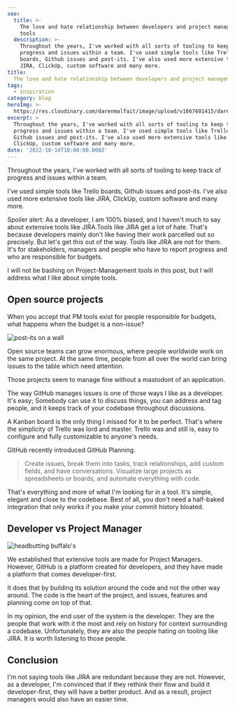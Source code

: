 ```yaml
---
seo:
  title: >-
    The love and hate relationship between developers and project management
    tools
  description: >-
    Throughout the years, I've worked with all sorts of tooling to keep track of
    progress and issues within a team. I've used simple tools like Trello
    boards, Github issues and post-its. I've also used more extensive tools like
    JIRA, ClickUp, custom software and many more.
title:
  The love and hate relationship between developers and project management tools
tags:
  - inspiration
category: blog
heroImg: >-
  https://res.cloudinary.com/darenmalfait/image/upload/v1667601415/daren-wiki/7f1d1e9c-23b2-4897-9235-8340df6046ef_su7yiy.jpg
excerpt: >
  Throughout the years, I've worked with all sorts of tooling to keep track of
  progress and issues within a team. I've used simple tools like Trello boards,
  Github issues and post-its. I've also used more extensive tools like JIRA,
  ClickUp, custom software and many more.
date: '2022-10-14T10:00:00.000Z'
---
```


Throughout the years, I've worked with all sorts of tooling to keep track of
progress and issues within a team.

I've used simple tools like Trello boards, Github issues and post-its. I've also
used more extensive tools like JIRA, ClickUp, custom software and many more.

Spoiler alert: As a developer, I am 100% biased, and I haven't much to say about
extensive tools like JIRA.Tools like JIRA get a lot of hate. That's because
developers mainly don't like having their work parcelled out so precisely. But
let's get this out of the way. Tools like JIRA are not for them. It's for
stakeholders, managers and people who have to report progress and who are
responsible for budgets.

I will not be bashing on Project-Management tools in this post, but I will
address what I like about simple tools.

## Open source projects

When you accept that PM tools exist for people responsible for budgets, what
happens when the budget is a non-issue?

![post-its on a
  wall](https://res.cloudinary.com/darenmalfait/image/upload/v1667601500/0be383d6-d89c-4869-8415-3d7090274cfe_jltpzk.jpg)

Open source teams can grow enormous, where people worldwide work on the same
project. At the same time, people from all over the world can bring issues to
the table which need attention.

Those projects seem to manage fine without a mastodont of an application.

The way GitHub manages issues is one of those ways I like as a developer. It's
easy; Somebody can use it to discuss things, you can address and tag people, and
it keeps track of your codebase throughout discussions.

A Kanban board is the only thing I missed for it to be perfect. That's where the
simplicity of Trello was lord and master. Trello was and still is, easy to
configure and fully customizable to anyone's needs.

GitHub recently introduced GitHub Planning.

> Create issues, break them into tasks, track relationships, add custom fields,
> and have conversations. Visualize large projects as spreadsheets or boards,
> and automate everything with code.

That's everything and more of what I'm looking for in a tool. It's simple,
elegant and close to the codebase. Best of all, you don't need a half-baked
integration that only works if you make your commit history bloated.

## Developer vs Project Manager

![headbutting
  buffalo's](https://res.cloudinary.com/darenmalfait/image/upload/v1667601616/b744d7cd-dadc-4668-ac21-629ce0a8dc6e_xlti7s.jpg)

We established that extensive tools are made for Project Managers. However,
GitHub is a platform created for developers, and they have made a platform that
comes developer-first.

It does that by building its solution around the code and not the other way
around. The code is the heart of the project, and issues, features and planning
come on top of that.

In my opinion, the end user of the system is the developer. They are the people
that work with it the most and rely on history for context surrounding a
codebase. Unfortunately, they are also the people hating on tooling like JIRA.
It is worth listening to those people.

## Conclusion

I'm not saying tools like JIRA are redundant because they are not. However, as a
developer, I'm convinced that if they rethink their flow and build it
developer-first, they will have a better product. And as a result, project
managers would also have an easier time.
